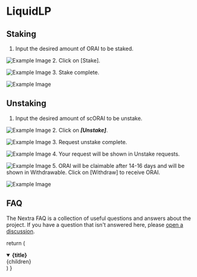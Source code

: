 # LiquidLP
## Staking
1. Input the desired amount of ORAI to be staked.

![Example Image](/assets/docs/staking1.png)
2. Click on [Stake].

![Example Image](/assets/docs/staking2.png)
3. Stake complete.

![Example Image](/assets/docs/staking3.png)
## Unstaking

1. Input the desired amount of scORAI to be unstake.

![Example Image](/assets/docs/staking4.png)
2. Click on ***[Unstake]***.

![Example Image](/assets/docs/staking5.png)
3. Request unstake complete.

![Example Image](/assets/docs/staking6.png)
4. Your request will be shown in Unstake requests.

![Example Image](/assets/docs/staking7.png)
5. ORAI will be claimable after 14-16 days and will be shown in Withdrawable. Click on [Withdraw] to receive ORAI.

![Example Image](/assets/docs/staking8.png)




## FAQ

The Nextra FAQ is a collection of useful questions and answers about the
project. If you have a question that isn't answered here, please
[open a discussion](https://github.com/shuding/nextra/discussions).

  return (
    <details
      open
      className="last-of-type:mb-0 rounded-lg bg-neutral-50 dark:bg-neutral-800 p-2 mt-4"
    >
      <summary>
        <strong className="text-lg">{title}</strong>
      </summary>
      <div className="nx-p-2">{children}</div>
    </details>
  )
}

